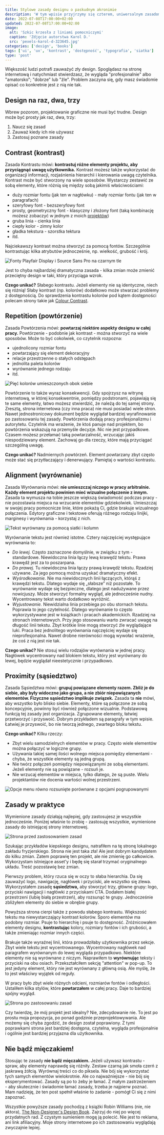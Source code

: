 ```yaml
---
title: Stylowe zasady designu o paskudnym akronimie
description: 'W tym wpisie przyjrzymy się czterem, uniwersalnym zasadom designu, które mogą poprawić dowolną pracę graficzną: stronę internetową, slajd, dokument itp.'
date: 2022-07-08T17:00:00+02:00
updated: 2022-07-08T17:00:00+02:00
image:
  alt: 'Szkic krzesła z liniami pomocniczymi'
  caption: 'Zdjęcie autorstwa Karol D.'
  src: 'pexels-karol-d-323645.jpg'
categories: ['design', 'books']
tags: ['ui', 'ux', 'kontrast', 'dostępność', 'typografia', 'siatka']
type: 'post'
---
```


Większość ludzi potrafi zauważyć zły design. Spoglądasz na stronę internetową i natychmiast stwierdzasz, że wygląda "profesjonalnie" albo "amatorsko"; "dobrze" lub "źle". Problem zaczyna się, gdy masz świadomie opisać co konkretnie jest z nią nie tak.

## Design na raz, dwa, trzy

Wbrew pozorom, projektowanie graficzne nie musi być trudne. Design może być prosty jak raz, dwa, trzy:

1. Naucz się zasad
2. Zauważ kiedy ich nie używasz
3. Zastosuj poznane zasady

## Contrast (kontrast)

Zasada Kontrastu mówi: **kontrastuj różne elementy projektu, aby przyciągnąć uwagę użytkownika.**
Kontrast możesz także wykorzystać do organizacji informacji, rozjaśnienia hierarchii i kierowania uwagą czytelnika.
Kontrast może być stworzony na wiele sposobów. Wystarczy zestawić ze sobą elementy, które różnią się między sobą jakimiś właściwościami:

- duży rozmiar fontu (jak ten w nagłówku) - mały rozmiar fontu (jak ten w paragrafach)
- szeryfowy font - bezszeryfowy font
- prosty, geometryczny font - klasyczny i złożony font (taką kombinację możesz zobaczyć w jednym z moich [projektów](/pl/portfolio/an-lam/))
- gruba linia - cienka linia
- ciepły kolor - zimny kolor
- gładka tekstura - szorstka tektura
- itd.

Najciekawszy kontrast można stworzyć za pomocą fontów. Szczególnie kontrastując kilka atrybutów jednocześnie, np. wielkość, grubość i krój.

![Fonty Playfair Display i Source Sans Pro na czarnym tle](playfair-display-source-sans-pro.png 'Kontrast dużego, pogrubionego, szeryfowego fontu z mniejszym bezszeryfowym')

Jest to chyba najbardziej dramatyczna zasada - kilka zmian może zmienić przeciętny design w taki, który przyciąga wzrok.

**Czego unikać?** Słabego kontrastu. Jeżeli elementy nie są identyczne, niech się różnią! Słaby kontrast (np. kolorów) dodatkowo może stwarzać problemy z dostępnością. Do sprawdzenia kontrastu kolorów pod kątem dostępności polecam strony takie jak [Colour Contrast](https://colourcontrast.cc/).

## Repetition (powtórzenie)

Zasada Powtórzenia mówi: **powtarzaj niektóre aspekty designu w całej pracy.**
Powtórzenie - podobnie jak kontrast - można stworzyć na wiele sposobów. Może to być cokolwiek, co czytelnik rozpozna:

- ujednolicony rozmiar fontu
- powtarzający się element dekoracyjny
- relacje przestrzenne o stałych odstępach
- jednolita paleta kolorów
- wyrównanie jednego rodzaju
- itd.

![Pięć kolorów umieszczonych obok siebie](palette-example.png 'Stwórz paletę kolorów i powtarzaj je w całej pracy')

Powtórzenie to także wyraz konsekwencji. Gdy spojrzysz na witrynę internetową, w której konsekwentnie, pomiędzy podstronami, pojawiają się te same elementy, łatwo możesz stwierdzić, że należą do tej samej strony. Zresztą, strona internetowa (czy inna praca) nie musi posiadać wiele stron. Nawet jednostronicowy dokument będzie wyglądał bardziej wyrafinowanie po zastosowaniu tej zasady.
Powtórzenia dodają pracy profesjonalizmu i autorytetu. Czytelnik ma wrażenie, że ktoś panuje nad projektem, bo powtórzenia wskazują na przemyśle decyzje. Nic nie jest przypadkowe.
Czasem możesz przełamać taką powtarzalność, wrzucając jakiś niespodziewany element. Zachowaj go dla rzeczy, które mają przyciągać szczególną uwagę.

**Czego unikać?** Nadmiernych powtórzeń. Element powtarzany zbyt często może stać się przytłaczający i denerwujący. Pamiętaj o wartości kontrastu.

## Alignment (wyrównanie)

Zasada Wyrównania mówi: **nie umieszczaj niczego w pracy arbitralnie. Każdy element projektu powinien mieć wizualne połączenie z innym.**
Zasada ta wymusza na tobie jeszcze większą świadomość podczas pracy - nie pozostawia miejsca na wrzucanie elementów gdziekolwiek.
Umieszczaj w swojej pracy pomocnicze linie, które pokażą Ci, gdzie brakuje wizualnego połączenia. Edytory graficzne i tekstowe oferują różnego rodzaju linijki, marginesy i wyrównania - korzystaj z nich.

![Tekst wyrównany za pomocą siatki i kolumn](grid-in-figma.png 'Przykład siatki i układu kolumn w programie Figma')

Wyrównanie tekstu jest również istotne. Cztery najczęściej występujące wyrównania to:

- _Do lewej._ Często zaznaczone domyślnie, w związku z tym - standardowe. Niewidoczna linia łączy lewą krawędź tekstu. Prawa krawędź jest za to poszarpana.
- _Do prawej._ Tu niewidoczna linia łączy prawą krawędź tekstu. Rzadziej używane. Za jego pomocą można uzyskać dramatyczny efekt.
- _Wyśrodkowanie._ Nie ma niewidocznych linii łączących, którąś z krawędzi tekstu. Dlatego wydaje się „słabsze” niż pozostałe. To wyrównanie wydaje się bezpieczne, dlatego jest nadużywane przez nowicjuszy. Może stworzyć formalny wygląd, ale jednocześnie nudny. Wycentrowany tekst warto dodatkowo wyróżnić.
- _Wyjustowanie._ Niewidzialna linia przebiega po obu stornach tekstu. Poprawia to jego czytelność. Dlatego wyrównanie to często wykorzystywane jest w książkach i pracach akademickich. Rzadziej na stronach internetowych. Przy jego stosowaniu warto zwracać uwagę na długość linii tekstu. Zbyt krótkie linie mogą stworzyć źle wyglądające luki.
  Praca bez jednolitego wyrównania najczęściej wydaje się nieprofesjonalna. Nawet drobne nierówności mogą wywołać wrażenie, że coś z nią jest nie tak.

**Czego unikać?** Nie stosuj wielu rodzajów wyrównania w jednej pracy. Nagłówek wycentrowany nad blokiem tekstu, który jest wyrównany do lewej, będzie wyglądał nieestetycznie i przypadkowo.

## Proximity (sąsiedztwo)

Zasada Sąsiedztwa mówi: **grupuj powiązane elementy razem. Zbliż je do siebie, aby były widoczne jako grupa, a nie zbiór niepowiązanych elementów. Fizyczne sąsiedztwo implikuje związek.**
Zasada ta **nie** mówi, aby wszystko było blisko siebie. Elementy, które są połączone ze sobą koncepcyjnie, powinny być również połączone wizualnie.
Podstawową funkcją tej zasady jest organizacja. Zgrupowane elementy, łatwiej przetworzyć i przyswoić. Dobrym przykładem są paragrafy w tym wpisie. Łatwiej je przyswoić, bo nie tworzą jednego, zwartego bloku tekstu.

**Czego unikać?** Kilku rzeczy:

- Zbyt wielu samodzielnych elementów w pracy. Często wiele elementów można połączyć w logiczne grupy.
- Używania takiej samej ilości wolnego miejsca pomiędzy elementami - chyba, że wszystkie elementy są jedną grupą.
- Nie twórz połączeń pomiędzy niepowiązanymi ze sobą elementami. Jeżeli elementy nie są powiązane - rozsuń je.
- Nie wrzucaj elementów w miejsca, tylko dlatego, że są puste. Wielu projektantów nie docenia wartości wolnej przestrzeni.

![Opcje menu równo rozsunięte porównane z opcjami pogrupowanymi](proximity-example.png 'Używając wolnej przestrzeni możesz stworzyć łatwo rozróżnialne kategorie')

## Zasady w praktyce

Wymienione zasady działają najlepiej, gdy zastosujesz je wszystkie jednocześnie. Poniżej właśnie to zrobię - zastosuję wszystkie, wymienione zasady do istniejącej strony internetowej.

![Strona przed zastosowaniem zasad](principles-before.png 'Strona przed zastosowaniem zasad')

Szukając przykładów kiepskiego designu, natrafiłem na tę stronę lokalnego zakładu fryzjerskiego. Strona nie jest taka zła! Ale jest dobrym kandydatem do kilku zmian. Zatem poprawię ten projekt, ale nie zmienię go całkowicie. Wykorzystam istniejące asset'y i będę się starał trzymać oryginalnego układu. Treść pozostawię bez zmian.

Pierwszy problem, który rzuca się w oczy to słaba hierarchia. Da się zauważyć logo, nawigację, nagłówek i przyciski, ale wszystko się zlewa. Wykorzystałem zasadę **sąsiedztwa,** aby stworzyć trzy, główne grupy: logo, przyciski nawigacji i nagłówki z przyciskami CTA. Dodałem białej przestrzeni (lubię białą przestrzeń), aby rozsunąć te grupy. Jednocześnie zbliżyłem elementy do siebie w obrębie grupy.

Powyższa strona cierpi także z powodu słabego kontrastu. Większość tekstu ma niewystarczający kontrast kolorów. Sporo elementów ma podobny rozmiar. Psuje to hierarchię i psuje to dostępność. Zróżnicowałem elementy designu, **kontrastując** kolory, rozmiary fontów i ich grubości, a także zmieniając rozmiar innych części.

Brakuje także wyraźnej linii, która prowadziłaby użytkownika przez sekcje. Zbyt wiele tekstu jest wycentrowanego. Wycentrowany nagłówek nad paragrafem wyrównanym do lewej wygląda przypadkowo. Niektóre elementy nie są wyrównane z niczym. Naprawiłem to **wyrównując** teksty i przyciski na obu osiach. Przekształciłem sekcję "attention" w pop-up. To jest jedyny element, który nie jest wyrównany z główną osią. Ale myślę, że to jest właściwy wyjątek od reguły.

W pracy było zbyt wiele różnych odcieni, rozmiarów fontów i odległości. Ustaliłem kilka stylów, które **powtarzałem** w całej pracy. Daje to bardziej spójny wygląd.

![Strona po zastosowaniu zasad](principles-after.png 'Strona po zastosowaniu zasad')

Czy twierdzę, że mój projekt jest idealny? Nie, zdecydowanie nie. To jest po prostu moja propozycja, po ponad godzinie przeprojektowywania. Ale możemy się chyba zgodzić, że design został poprawiony. Z tymi poprawkami strona jest bardziej dostępna, czytelna, wygląda profesjonalnie i ogólnie jest bardziej przyjazna dla użytkownika.

## Nie bądź mięczakiem!

Stosując te zasady **nie bądź mięczakiem.** Jeżeli używasz kontrastu - spraw, aby elementy naprawdę się różniły. Zestaw czarną jak smoła czerń z jaskrawą żółcią. Wyrównaj treści co do piksela. Nie bój się wykorzystać tych samych elementów wielokrotnie. Ale co najważniejsze - nie bój się eksperymentować. Zasady są po to żeby je łamać. Z małym zastrzeżeniem - aby skutecznie i świadomie łamać zasady, trzeba je najpierw poznać. Mam nadzieję, że ten post spełnił właśnie to zadanie - pomógł Ci się z nimi zapoznać.

Wszystkie powyższe zasady pochodzą z książki Robin Williams (nie, nie aktora), [The Non-Designer's Design Book](https://www.goodreads.com/book/show/23846768-the-non-designer-s-design-book). Zajrzyj do niej po więcej przydatnych rad. Z czystym sumieniem mogę ją polecić. Nie jest to reklama, ani link afiliacyjny. Moje strony internetowe po ich zastosowaniu wyglądają zwyczajnie lepiej.
